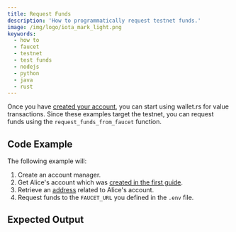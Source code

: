 ```yaml
---
title: Request Funds
description: 'How to programmatically request testnet funds.'
image: /img/logo/iota_mark_light.png
keywords:
  - how to
  - faucet
  - testnet
  - test funds
  - nodejs
  - python
  - java
  - rust
---
```



Once you have [created your account](01_create_a_wallet_account.mdx),
you can start using wallet.rs for value transactions. Since these examples target the testnet, you can request funds
using the `request_funds_from_faucet` function.

<TipFaucet />

## Code Example

The following example will:

1. Create an account manager.
2. Get Alice's account which was [created in the first guide](01_create_a_wallet_account.mdx).
3. Retrieve an [address](02_generate_address.mdx) related to Alice's account.
4. Request funds to the `FAUCET_URL` you defined in the `.env` file.

<Tabs groupId="language">
  <TabItem value="rust" label="Rust">
    <RustCode />
  </TabItem>
  <TabItem value="node" label="Node.js">
    <NodejsCode />
  </TabItem>
  <TabItem value="python" label="Python">
    <PythonCode />
  </TabItem>
  <TabItem value="java" label="Java">
    <JavaCode />
  </TabItem>
</Tabs>

## Expected Output

<Tabs groupId="language">
  <TabItem value="rust" label="Rust">
    <RustOutput />
  </TabItem>
  <TabItem value="node" label="Node.js">
    <NodejsOutput />
  </TabItem>
  <TabItem value="python" label="Python">
    <PythonOutput />
  </TabItem>
  <TabItem value="java" label="Java">
    <JavaOutput />
  </TabItem>
</Tabs>
